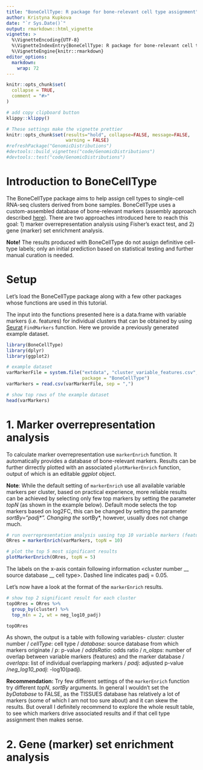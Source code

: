 ```yaml
---
title: "BoneCellType: R package for bone-relevant cell type assignment"
author: Kristyna Kupkova
date: "`r Sys.Date()`"
output: rmarkdown::html_vignette
vignette: >
  %\VignetteEncoding{UTF-8}
  %\VignetteIndexEntry{BoneCellType: R package for bone-relevant cell type assignment}
  %\VignetteEngine{knitr::rmarkdown}
editor_options: 
  markdown: 
    wrap: 72
---
```


```r
knitr::opts_chunk$set(
  collapse = TRUE,
  comment = "#>"
)
```

```r
# add copy clipboard button
klippy::klippy()
```

```r
# These settings make the vignette prettier
knitr::opts_chunk$set(results="hold", collapse=FALSE, message=FALSE, 
                      warning = FALSE)
#refreshPackage("GenomicDistributions")
#devtools::build_vignettes("code/GenomicDistributions")
#devtools::test("code/GenomicDistributions")
```

# Introduction to BoneCellType

The BoneCellType package aims to help assign cell types to single-cell
RNA-seq clusters derived from bone samples. BoneCellType uses a
custom-assembled database of bone-relevant markers (assembly approach
described [here](https://github.com/kkupkova/Mouse-bone-markers)). There
are two approaches introduced here to reach this goal: 1) marker
overrepresentation analysis using Fisher's exact test, and 2) gene
(marker) set enrichment analysis.

**Note!** The results produced with BoneCellType do not assign
definitive cell-type labels; only an initial prediction based on
statistical testing and further manual curation is needed.

# Setup

Let's load the BoneCellType package along with a few other packages
whose functions are used in this tutorial.

The input into the functions presented here is a data.frame with
variable markers (i.e. features) for individual clusters that can be
obtained by using [Seurat](https://satijalab.org/seurat/) `FindMarkers`
function. Here we provide a previously generated example dataset.

```r
library(BoneCellType)
library(dplyr)
library(ggplot2)

# example dataset
varMarkerFile = system.file("extdata", "cluster_variable_features.csv", 
                            package = "BoneCellType")
varMarkers = read.csv(varMarkerFile, sep = ",")

# show top rows of the example dataset
head(varMarkers)
```

# 1. Marker overrepresentation analysis

To calculate marker overrepresentation use `markerEnrich` function. It
automatically provides a database of bone-relevant markers. Results can
be further dirrectly plotted with an associated `plotMarkerEnrich`
function, output of which is an editable *ggplot* object.

**Note**: While the default setting of `markerEnrich` use all available
variable markers per cluster, based on practical experience, more
reliable results can be achieved by selecting only few top markers by
setting the parameter *topN* (as shown in the example below). Default
mode selects the top markers based on log2FC, this can be changed by
setting the parameter *sortBy="padj* ". Changing the *sortBy*, however,
usually does not change much.

```r
# run overrepresentation analysis uasing top 10 variable markers (features) per cluster
ORres = markerEnrich(varMarkers, topN = 10)

# plot the top 5 most significant results
plotMarkerEnrich(ORres, topN = 5)
```

The labels on the x-axis contain following information \<cluster number
\_\_ source database \_\_ cell type\>. Dashed line indicates padj =
0.05.

Let's now have a look at the format of the `markerEnrich` results.

```r
# show top 2 significant result for each cluster
topORres = ORres %>% 
  group_by(cluster) %>% 
  top_n(n = 2, wt = neg_log10_padj)

topORres
```

As shown, the output is a table with following variables- *cluster*:
cluster number / *cellType*: cell type / *database*: source database
from which markers originate / *p*: p-value / *oddsRatio*: odds ratio /
*n_olaps*: number of overlap between variable markers (features) and the
marker database / *overlaps*: list of individual overlapping markers /
*padj*: adjusted p-value /*neg_log10_padj*: -log10(padj).

**Recommendation:** Try few different settings of the `markerEnrich`
function try different *topN*, *sortBy* arguments. In general I wouldn't
set the *byDatabase* to FALSE, as the TISSUES database has relatively a
lot of markers (some of which I am not too sure about) and it can skew
the results. But overall I definitely recommend to explore the whole
result table, to see which markers drive associated results and if that
cell type assignment then makes sense.

# 2. Gene (marker) set enrichment analysis
